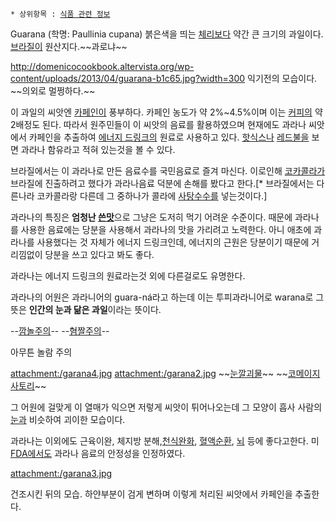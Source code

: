  * 상위항목 : [[식품 관련 정보]]

Guarana (학명: Paullinia cupana)
붉은색을 띄는 [[체리]]보다 약간 큰 크기의 과일이다. [[브라질]]이 원산지다.~~과로냐~~

http://domenicocookbook.altervista.org/wp-content/uploads/2013/04/guarana-b1c65.jpg?width=300 
익기전의 모습이다. ~~의외로 멀쩡하다.~~

이 과일의 씨앗엔 [[카페인]]이 풍부하다. 카페인 농도가 약 2%~4.5%이며 이는 [[커피]]의 약 2배정도 된다. 따라서 원주민들이 이 씨앗의 음료를 활용하였으며 현재에도 과라나 씨앗에서 카페인을 추출하여 [[에너지 드링크]]의 원료로 사용하고 있다. [[핫식스]]나 [[레드불]]을 보면 과라나 함유라고 적혀 있는것을 볼 수 있다.

브라질에서는 이 과라나로 만든 음료수를 국민음료로 즐겨 마신다. 이로인해 [[코카콜라]]가 브라질에 진출하려고 했다가 과라나음료 덕분에 손해를 봤다고 한다.[* 브라질에서는 다른나라 코카콜라랑 다른데 그 중하나가 콜라에 [[사탕수수]]를 넣는것이다.]

과라나의 특징은 '''엄청난 [[쓴맛]]'''으로 그냥은 도저히 먹기 어려운 수준이다. 때문에 과라나를 사용한 음료에는 당분을 사용해서 과라나의 맛을 가리려고 노력한다. 아니 애초에 과라나를 사용했다는 것 자체가 에너지 드링크인데, 에너지의 근원은 당분이기 때문에 거리낌없이 당분을 쓰고 있다고 봐도 좋다.

과라나는 에너지 드링크의 원료라는것 외에 다른걸로도 유명한다.

과라나의 어원은 과라니어의 guara-ná라고 하는데 이는 투피과라니어로 warana로 그 뜻은 '''인간의 눈과 닮은 과일'''이라는 뜻이다.

--[[깜놀]]주의--
--[[혐짤]]주의--

아무튼 놀람 주의



attachment:/garana4.jpg
attachment:/garana2.jpg
~~[[눈깔괴물]]~~
~~[[코메이지 사토리]]~~

그 어원에 걸맞게 이 열매가 익으면 저렇게 씨앗이 튀어나오는데 그 모양이 흡사 사람의 [[눈]]과 비슷하여 괴이한 모습이다. 

과라나는 이외에도 근육이완, 체지방 분해,[[천식]]완화, [[혈액]]순환, [[뇌]] 등에 좋다고한다. 미 [[FDA]]에서도 과라나 음료의 안정성을 인정하였다.

attachment:/garana3.jpg

건조시킨 뒤의 모습. 하얀부분이 검게 변하며 이렇게 처리된 씨앗에서 카페인을 추출한다.
